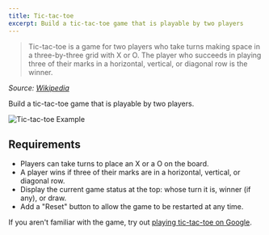 ```yaml
---
title: Tic-tac-toe
excerpt: Build a tic-tac-toe game that is playable by two players
---
```


> Tic-tac-toe is a game for two players who take turns making space in a three-by-three grid with X or O. The player who succeeds in playing three of their marks in a horizontal, vertical, or diagonal row is the winner.

_Source: [Wikipedia](https://en.wikipedia.org/wiki/Tic-tac-toe)_

Build a tic-tac-toe game that is playable by two players.

![Tic-tac-toe Example](/img/questions/tic-tac-toe/tic-tac-toe-example.png)

## Requirements

- Players can take turns to place an X or a O on the board.
- A player wins if three of their marks are in a horizontal, vertical, or diagonal row.
- Display the current game status at the top: whose turn it is, winner (if any), or draw.
- Add a "Reset" button to allow the game to be restarted at any time.

If you aren't familiar with the game, try out [playing tic-tac-toe on Google](https://www.google.com/search?q=tic-tac-toe).
